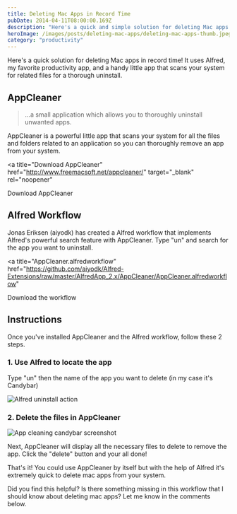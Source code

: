 ```yaml
---
title: Deleting Mac Apps in Record Time
pubDate: 2014-04-11T08:00:00.169Z
description: "Here's a quick and simple solution for deleting Mac apps in record time! It uses Alfred, my favorite productivity app"
heroImage: /images/posts/deleting-mac-apps/deleting-mac-apps-thumb.jpeg
category: "productivity"
---
```


Here's a quick solution for deleting Mac apps in record time! It uses Alfred, my favorite productivity app, and a handy little app that scans your system for related files for a thorough uninstall.

## AppCleaner

> ...a small application which allows you to thoroughly uninstall unwanted apps.

AppCleaner is a powerful little app that scans your system for all the files and folders related to an application so you can thoroughly remove an app from your system.

<a
  title="Download AppCleaner"
  href="http://www.freemacsoft.net/appcleaner/"
  target="_blank"
  rel="noopener"
>
  Download AppCleaner
</a>

## Alfred Workflow

Jonas Eriksen (aiyodk) has created a Alfred workflow that implements Alfred's powerful search feature with AppCleaner. Type "un" and search for the app you want to uninstall.

<a
  title="AppCleaner.alfredworkflow"
  href="https://github.com/aiyodk/Alfred-Extensions/raw/master/AlfredApp_2.x/AppCleaner/AppCleaner.alfredworkflow"
>
  Download the workflow
</a>

## Instructions

Once you've installed AppCleaner and the Alfred workflow, follow these 2 steps.

### 1. Use Alfred to locate the app

Type "un" then the name of the app you want to delete (in my case it's Candybar)

<img
  src="/images/posts/deleting-mac-apps/alfred-uninstall-action.png"
  alt="Alfred uninstall action"
/>

### 2. Delete the files in AppCleaner

<img
  src="/images/posts/deleting-mac-apps/app-cleaner-candybar-screenshot.png"
  alt="App cleaning candybar screenshot"
  class="mb-2 mr-4 sm:float-left"
  width={320}
  height="auto"
/>

Next, AppCleaner will display all the necessary files to delete to remove the app. Click the "delete" button and your all done!

That's it! You could use AppCleaner by itself but with the help of Alfred it's extremely quick to delete mac apps from your system.

Did you find this helpful? Is there something missing in this workflow that I should know about deleting mac apps? Let me know in the comments below.
